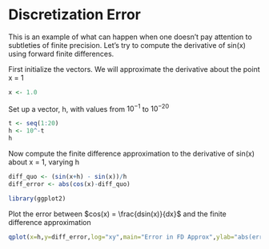 Discretization Error
========================================================

This is an example of what can happen when one doesn't pay attention to subtleties of finite precision.  Let's try to compute the derivative of sin(x) using forward finite differences.

First initialize the vectors.  We will approximate the derivative about the point x = 1
```r
x <- 1.0
```
Set up a vector, h,  with values from $10^{-1}$ to $10^{-20}$
```r
t <- seq(1:20)
h <- 10^-t
h
```

Now compute the finite difference approximation to the derivative of sin(x) about x = 1, varying h

```r
diff_quo <- (sin(x+h) - sin(x))/h
diff_error <- abs(cos(x)-diff_quo)
```

```r
library(ggplot2)
```
Plot the error between $cos(x) = \frac{dsin(x)}{dx}$ and the finite difference approximation
```r
qplot(x=h,y=diff_error,log="xy",main="Error in FD Approx",ylab="abs(error)")
```

